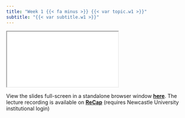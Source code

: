 ```yaml
---
title: "Week 1 {{< fa minus >}} {{< var topic.w1 >}}"
subtitle: "{{< var subtitle.w1 >}}"
---
```


:::{.column-page-right}

```{=html}
<iframe class="slide-deck" src="{{< var slides.w1 >}}"></iframe>
```

View the slides full-screen in a standalone browser window [**here**]({{< var slides.w1 >}}){target="_blank"}. The lecture recording is available on [**ReCap**](https://campus.recap.ncl.ac.uk/Panopto/Pages/Sessions/List.aspx#folderID=%22699937e9-4554-40ed-8e00-af8d00092271%22){target="_blank"} (requires Newcastle University institutional login)
:::
